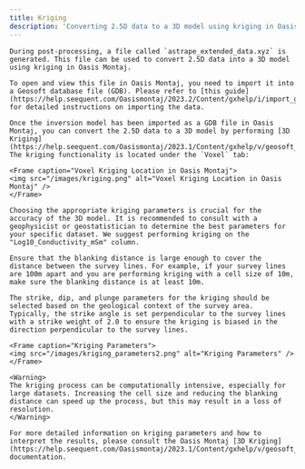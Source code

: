 ```yaml
---
title: Kriging  
description: 'Converting 2.5D data to a 3D model using kriging in Oasis Montaj'
---
```


    During post-processing, a file called `astrape_extended_data.xyz` is generated. This file can be used to convert 2.5D data into a 3D model using kriging in Oasis Montaj.

    To open and view this file in Oasis Montaj, you need to import it into a Geosoft database file (GDB). Please refer to [this guide](https://help.seequent.com/Oasismontaj/2023.2/Content/gxhelp/i/import_gx.htm) for detailed instructions on importing the data.

    Once the inversion model has been imported as a GDB file in Oasis Montaj, you can convert the 2.5D data to a 3D model by performing [3D Kriging](https://help.seequent.com/Oasismontaj/2023.1/Content/gxhelp/v/geosoft_gx_voxutils_voxelkriging.htm). The kriging functionality is located under the `Voxel` tab:

    <Frame caption="Voxel Kriging Location in Oasis Montaj">
    <img src="/images/kriging.png" alt="Voxel Kriging Location in Oasis Montaj" />
    </Frame>

    Choosing the appropriate kriging parameters is crucial for the accuracy of the 3D model. It is recommended to consult with a geophysicist or geostatistician to determine the best parameters for your specific dataset. We suggest performing kriging on the "Log10_Conductivity_mSm" column.

    Ensure that the blanking distance is large enough to cover the distance between the survey lines. For example, if your survey lines are 100m apart and you are performing kriging with a cell size of 10m, make sure the blanking distance is at least 10m.

    The strike, dip, and plunge parameters for the kriging should be selected based on the geological context of the survey area. Typically, the strike angle is set perpendicular to the survey lines with a strike weight of 2.0 to ensure the kriging is biased in the direction perpendicular to the survey lines.

    <Frame caption="Kriging Parameters">
    <img src="/images/kriging_parameters2.png" alt="Kriging Parameters" />
    </Frame>

    <Warning>
    The kriging process can be computationally intensive, especially for large datasets. Increasing the cell size and reducing the blanking distance can speed up the process, but this may result in a loss of resolution.
    </Warning>

    For more detailed information on kriging parameters and how to interpret the results, please consult the Oasis Montaj [3D Kriging](https://help.seequent.com/Oasismontaj/2023.1/Content/gxhelp/v/geosoft_gx_voxutils_voxelkriging.htm) documentation.
